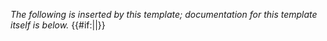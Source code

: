 <noinclude>''The following is inserted by this template; documentation for this template itself is below.''</noinclude>
{{Documentation|content=本模板由机器人更改并供[[WP:Huggle|Huggle]]使用。}}
<includeonly>{{#if:{{{nocat|}}}||[[Category:用戶警告模板|{{PAGENAME}}]]}}</includeonly><noinclude>